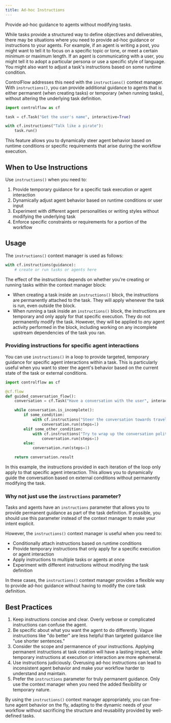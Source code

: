 ```yaml
---
title: Ad-hoc Instructions
---
```


<Tip>
Provide ad-hoc guidance to agents without modifying tasks.
</Tip>

While tasks provide a structured way to define objectives and deliverables, there may be situations where you need to provide ad-hoc guidance or instructions to your agents. For example, if an agent is writing a post, you might want to tell it to focus on a specific topic or tone, or meet a certain minimum or maximum length. If an agent is communicating with a user, you might tell it to adopt a particular persona or use a specific style of language. You might also want to adjust a task's instructions based on some runtime condition.

ControlFlow addresses this need with the `instructions()` context manager. With `instructions()`, you can provide additional guidance to agents that is either permanent (when creating tasks) or temporary (when running tasks), without altering the underlying task definition.

```python
import controlflow as cf

task = cf.Task("Get the user's name", interactive=True)

with cf.instructions("Talk like a pirate"):
    task.run()
```

This feature allows you to dynamically steer agent behavior based on runtime conditions or specific requirements that arise during the workflow execution.

## When to Use Instructions

Use `instructions()` when you need to:

1. Provide temporary guidance for a specific task execution or agent interaction
2. Dynamically adjust agent behavior based on runtime conditions or user input
3. Experiment with different agent personalities or writing styles without modifying the underlying task
4. Enforce specific constraints or requirements for a portion of the workflow

## Usage

The `instructions()` context manager is used as follows:

```python
with cf.instructions(guidance):
    # create or run tasks or agents here
```

The effect of the instructions depends on whether you're creating or running tasks within the context manager block:

- When creating a task inside an `instructions()` block, the instructions are permanently attached to the task. They will apply whenever the task is run, even outside the block.
- When running a task inside an `instructions()` block, the instructions are temporary and only apply for that specific execution. They do not permanently modify the task. However, they will be applied to *any* agent activity performed in the block, including working on any incomplete upstream dependencies of the task you ran.


### Providing instructions for specific agent interactions

You can use `instructions()` in a loop to provide targeted, temporary guidance for specific agent interactions within a task. This is particularly useful when you want to steer the agent's behavior based on the current state of the task or external conditions.

```python
import controlflow as cf

@cf.flow
def guided_conversation_flow():
    conversation = cf.Task("Have a conversation with the user", interactive=True)

    while conversation.is_incomplete():
        if some_condition:
            with cf.instructions("Steer the conversation towards travel"):
                conversation.run(steps=1)
        elif some_other_condition:
            with cf.instructions("Try to wrap up the conversation politely"):
                conversation.run(steps=1)
        else:
            conversation.run(steps=1)

    return conversation.result
```

In this example, the instructions provided in each iteration of the loop only apply to that specific agent interaction. This allows you to dynamically guide the conversation based on external conditions without permanently modifying the task.

### Why not just use the `instructions` parameter?

Tasks and agents have an `instructions` parameter that allows you to provide permanent guidance as part of the task definition. If possible, you should use this parameter instead of the context manager to make your intent explicit. 

However, the `instructions()` context manager is useful when you need to:

- Conditionally attach instructions based on runtime conditions
- Provide temporary instructions that only apply for a specific execution or agent interaction
- Apply instructions to multiple tasks or agents at once
- Experiment with different instructions without modifying the task definition

In these cases, the `instructions()` context manager provides a flexible way to provide ad-hoc guidance without having to modify the core task definition.


## Best Practices

1. Keep instructions concise and clear. Overly verbose or complicated instructions can confuse the agent.
2. Be specific about what you want the agent to do differently. Vague instructions like "do better" are less helpful than targeted guidance like "use shorter sentences."
3. Consider the scope and permanence of your instructions. Applying permanent instructions at task creation will have a lasting impact, while temporary instructions at execution or interaction are more ephemeral.
4. Use instructions judiciously. Overusing ad-hoc instructions can lead to inconsistent agent behavior and make your workflow harder to understand and maintain.
5. Prefer the `instructions` parameter for truly permanent guidance. Only use the context manager when you need the added flexibility or temporary nature.

By using the `instructions()` context manager appropriately, you can fine-tune agent behavior on the fly, adapting to the dynamic needs of your workflow without sacrificing the structure and reusability provided by well-defined tasks.